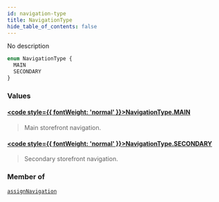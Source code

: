```yaml
---
id: navigation-type
title: NavigationType
hide_table_of_contents: false
---
```








No description

```graphql
enum NavigationType {
  MAIN
  SECONDARY
}
```


### Values

#### [<code style={{ fontWeight: 'normal' }}>NavigationType.<b>MAIN</b></code>](#) 
> Main storefront navigation.
> 

#### [<code style={{ fontWeight: 'normal' }}>NavigationType.<b>SECONDARY</b></code>](#) 
> Secondary storefront navigation.
> 



### Member of

[`assignNavigation`](../../../developer/api-reference/mutations/assign-navigation)  <Badge class="secondary" text="mutation"/>



